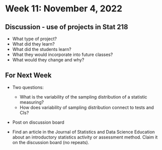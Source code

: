 # Week 11: November 4, 2022

## Discussion - use of projects in Stat 218 

- What type of project?
- What did they learn?
- What did the students learn?
- What they would incorporate into future classes?
- What would they change and why?


## For Next Week

- Two questions:
    - What is the variability of the sampling distribution of a statistic measuring?
    - How does variability of sampling distribution connect to tests and CIs?
- Post on discussion board


- Find an article in the Journal of Statistics and Data Science Education about an introductory statistics activity or assessment method. Claim it on the discussion board (no repeats).  


\clearpage
\vspace*{1in}
\clearpage
